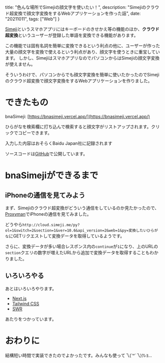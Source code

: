   title: "色んな場所でSimejiの顔文字を使いたい！",
  description: "Simejiのクラウド超変換で顔文字変換をするWebアプリケーションを作った話",
  date: "20211011",
  tags: ["Web"]
}


[Simeji](https://simeji.me/)というスマホアプリにはキーボードのきせかえ等の機能のほか、**クラウド超変換**というユーザーが登録した単語を変換できる機能があります。

この機能では固有名詞を簡単に変換できるという利点の他に、ユーザーが作った大量の顔文字を変換で使えるという利点があり、顔文字を使うときに重宝しています。
しかし、SimejiはスマホアプリなのでパソコンからはSimejiの顔文字変換が使えません。

そういうわけで、パソコンからでも顔文字変換を簡単に使いたかったのでSimejiのクラウド超変換で顔文字変換をするWebアプリケーションを作りました。

# できたもの

<Im src={bnaSimeji} alt="bnaSimejiのスクリーンショット" />

bnaSimeji: [https://bnasimeji.vercel.app/](https://bnasimeji.vercel.app/)

ひらがなを検索欄に打ち込んで検索すると顔文字がリストアップされます。クリックでコピーできます。

<Note type="warn">入力した内容はおそらくBaidu Japan社に記録されます</Note>

ソースコードは[GitHub](https://github.com/object1037/bnaSimeji)で公開しています。

# bnaSimejiができるまで

## iPhoneの通信を見てみよう

まず、Simejiのクラウド超変換がどういう通信をしているのか見たかったので、[Proxyman](https://proxyman.io/)でiPhoneの通信を見てみました。

<Im src={proxyman} alt="ProxymanでiPhoneの通信を見る様子" cap="Spotlightを開いて「ねこ」と打ったときの通信の様子"/>

どうやら`http://cloud.simeji.me/py?ol=1&switch=2&section=1&ver=10.6&api_version=2&web=1&py=変換したいひらがな`にGETリクエストして変換データを取得しているようです。

さらに、変換データが多い場合レスポンス内の`continue`が`1`になり、上のURLの`section`クエリの数字が増えたURLから追加で変換データを取得することもわかりました。

## いろいろやる

あとはいろいろやります。

* [Next.js](https://nextjs.org/)
* [Tailwind CSS](tailwindcss.com)
* [SWR](https://swr.vercel.app/ja)

あたりをつかっています。

# おわりに

結構短い時間で実装できたのでよかったです。みんなも使って乁(˙꒳˙乁)ｸﾚﾖ...

